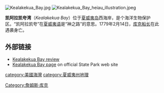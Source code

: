 [[Image:Kealakekua_Bay.jpg|thumb]]
[[Image:Kealakekua_Bay_heiau_illustration.jpeg|thumb]]

'''凯阿拉凯夸湾'''（''Kealakekua Bay''）位于[[夏威夷岛|夏威夷岛]]西海岸，是个海洋生物保护区。“凯阿拉凯夸”在[[夏威夷语|夏威夷语]]是“神之路”的意思。1779年2月14日，[[库克船长|库克船长]]在此遇袭身亡。


== 外部链接 ==
*[http://www.to-hawaii.com/big-island/beaches/kealakekua-bay.php Kealakekua Bay review]{{Wayback|url=http://www.to-hawaii.com/big-island/beaches/kealakekua-bay.php |date=20090409213128 }}
*[https://web.archive.org/web/20100112011849/http://www.hawaiistateparks.org/parks/hawaii/index.cfm?park_id=46 Kealakekua Bay page] on official State Park web site

{{DEFAULTSORT:Kealakekua Bay}}
[[category:美國海灣|category:美國海灣]]
[[category:夏威夷州地理|category:夏威夷州地理]]
[[Category:詹姆斯·库克|Category:詹姆斯·库克]]